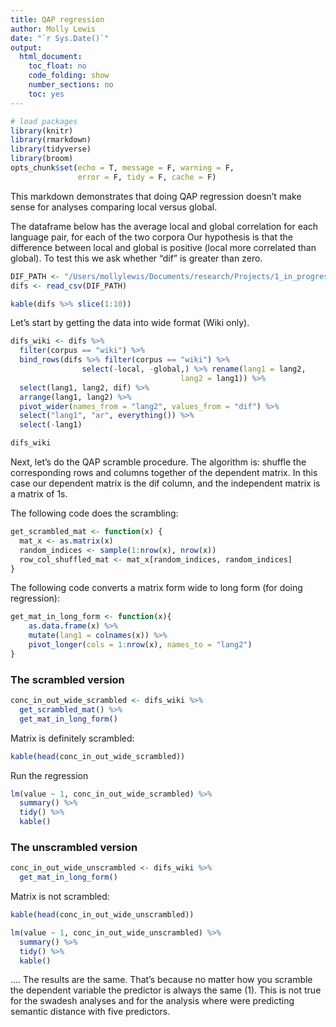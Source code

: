 ```yaml
---
title: QAP regression
author: Molly Lewis 
date: "`r Sys.Date()`"
output: 
  html_document:
    toc_float: no
    code_folding: show 
    number_sections: no
    toc: yes
---
```


```r
# load packages
library(knitr)
library(rmarkdown)
library(tidyverse)
library(broom)
opts_chunk$set(echo = T, message = F, warning = F, 
               error = F, tidy = F, cache = F)
```
This markdown demonstrates that doing QAP regression doesn't make  sense for analyses comparing local versus global.


The dataframe below has the average local and global correlation for each language pair, for each of the two corpora Our hypothesis is that the difference between local and global is positive (local more correlated than global). To test this we ask whether "dif" is greater than zero.

```r
DIF_PATH <- "/Users/mollylewis/Documents/research/Projects/1_in_progress/L2ETS/analyses/02_concreteness_semantics/data/local_global_conc.csv"
difs <- read_csv(DIF_PATH)

kable(difs %>% slice(1:10))
```


Let's start by getting the data into wide format (Wiki only).
```r
difs_wiki <- difs %>%
  filter(corpus == "wiki") %>%
  bind_rows(difs %>% filter(corpus == "wiki") %>%
                select(-local, -global,) %>% rename(lang1 = lang2, 
                                      lang2 = lang1)) %>%
  select(lang1, lang2, dif) %>%
  arrange(lang1, lang2) %>%
  pivot_wider(names_from = "lang2", values_from = "dif") %>%
  select("lang1", "ar", everything()) %>%
  select(-lang1)

difs_wiki
```

Next, let's do the QAP scramble procedure. The algorithm is:  shuffle the corresponding rows and columns together of the dependent matrix. In this case our dependent matrix is the dif column, and the independent matrix is a matrix of 1s. 

The following code does the scrambling:

```r
get_scrambled_mat <- function(x) {
  mat_x <- as.matrix(x)
  random_indices <- sample(1:nrow(x), nrow(x))
  row_col_shuffled_mat <- mat_x[random_indices, random_indices]
}
```

The following code converts a matrix form wide to long form (for doing regression):
```r
get_mat_in_long_form <- function(x){
    as.data.frame(x) %>%
    mutate(lang1 = colnames(x)) %>%
    pivot_longer(cols = 1:nrow(x), names_to = "lang2")
}
```

### The scrambled version

```r
conc_in_out_wide_scrambled <- difs_wiki %>%
  get_scrambled_mat() %>%
  get_mat_in_long_form()
```

Matrix is definitely scrambled:
```r
kable(head(conc_in_out_wide_scrambled))
```


Run the regression
```r
lm(value ~ 1, conc_in_out_wide_scrambled) %>%
  summary() %>%
  tidy() %>%
  kable()
```


### The unscrambled version
```r
conc_in_out_wide_unscrambled <- difs_wiki %>%
  get_mat_in_long_form()
```

Matrix is not scrambled:
```r
kable(head(conc_in_out_wide_unscrambled))
```


```r
lm(value ~ 1, conc_in_out_wide_unscrambled) %>%
  summary() %>%
  tidy() %>%
  kable()
```

.... The results are the same. That's because no matter how you scramble the dependent variable the predictor is always the same (1). This is not true for the swadesh analyses and for the analysis where were predicting semantic distance with five predictors. 
